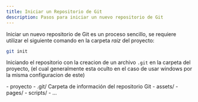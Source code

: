 ```yaml
---
title: Iniciar un Repositorio de Git
description: Pasos para iniciar un nuevo repositorio de Git
---
```


Iniciar un nuevo repositorio de Git es un proceso sencillo, se requiere utilizar el siguiente comando en la carpeta 
*raiz* del proyecto:

```bash 
git init
```

Iniciando el repositorio con la creacion de un archivo `.git` en la carpeta del proyecto,
(el cual generalmente esta oculto en el caso de usar windows por la misma configuracion de este)

<FileTree>
- proyecto
    - .git/  Carpeta de información del repositorio Git
    - assets/
    - pages/
    - scripts/
    - ...

</FileTree>

